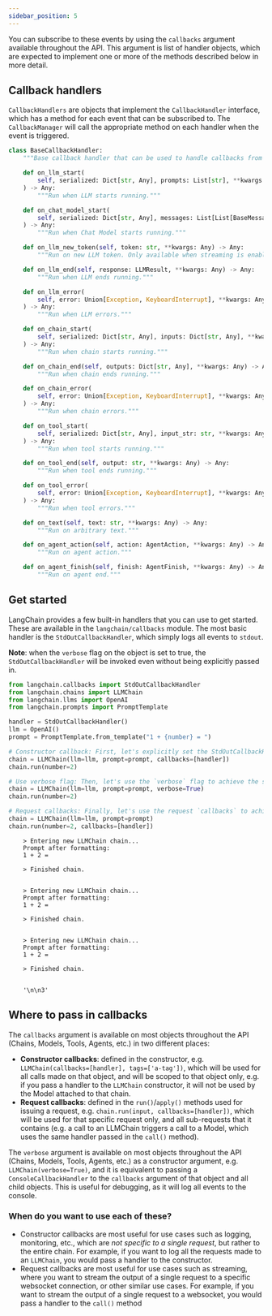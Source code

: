 ```yaml
---
sidebar_position: 5
---
```

You can subscribe to these events by using the `callbacks` argument available throughout the API. This argument is list of handler objects, which are expected to implement one or more of the methods described below in more detail.

## Callback handlers

`CallbackHandlers` are objects that implement the `CallbackHandler` interface, which has a method for each event that can be subscribed to. The `CallbackManager` will call the appropriate method on each handler when the event is triggered.

```python
class BaseCallbackHandler:
    """Base callback handler that can be used to handle callbacks from langchain."""

    def on_llm_start(
        self, serialized: Dict[str, Any], prompts: List[str], **kwargs: Any
    ) -> Any:
        """Run when LLM starts running."""

    def on_chat_model_start(
        self, serialized: Dict[str, Any], messages: List[List[BaseMessage]], **kwargs: Any
    ) -> Any:
        """Run when Chat Model starts running."""

    def on_llm_new_token(self, token: str, **kwargs: Any) -> Any:
        """Run on new LLM token. Only available when streaming is enabled."""

    def on_llm_end(self, response: LLMResult, **kwargs: Any) -> Any:
        """Run when LLM ends running."""

    def on_llm_error(
        self, error: Union[Exception, KeyboardInterrupt], **kwargs: Any
    ) -> Any:
        """Run when LLM errors."""

    def on_chain_start(
        self, serialized: Dict[str, Any], inputs: Dict[str, Any], **kwargs: Any
    ) -> Any:
        """Run when chain starts running."""

    def on_chain_end(self, outputs: Dict[str, Any], **kwargs: Any) -> Any:
        """Run when chain ends running."""

    def on_chain_error(
        self, error: Union[Exception, KeyboardInterrupt], **kwargs: Any
    ) -> Any:
        """Run when chain errors."""

    def on_tool_start(
        self, serialized: Dict[str, Any], input_str: str, **kwargs: Any
    ) -> Any:
        """Run when tool starts running."""

    def on_tool_end(self, output: str, **kwargs: Any) -> Any:
        """Run when tool ends running."""

    def on_tool_error(
        self, error: Union[Exception, KeyboardInterrupt], **kwargs: Any
    ) -> Any:
        """Run when tool errors."""

    def on_text(self, text: str, **kwargs: Any) -> Any:
        """Run on arbitrary text."""

    def on_agent_action(self, action: AgentAction, **kwargs: Any) -> Any:
        """Run on agent action."""

    def on_agent_finish(self, finish: AgentFinish, **kwargs: Any) -> Any:
        """Run on agent end."""
```

## Get started

LangChain provides a few built-in handlers that you can use to get started. These are available in the `langchain/callbacks` module. The most basic handler is the `StdOutCallbackHandler`, which simply logs all events to `stdout`.

**Note**: when the `verbose` flag on the object is set to true, the `StdOutCallbackHandler` will be invoked even without being explicitly passed in.

```python
from langchain.callbacks import StdOutCallbackHandler
from langchain.chains import LLMChain
from langchain.llms import OpenAI
from langchain.prompts import PromptTemplate

handler = StdOutCallbackHandler()
llm = OpenAI()
prompt = PromptTemplate.from_template("1 + {number} = ")

# Constructor callback: First, let's explicitly set the StdOutCallbackHandler when initializing our chain
chain = LLMChain(llm=llm, prompt=prompt, callbacks=[handler])
chain.run(number=2)

# Use verbose flag: Then, let's use the `verbose` flag to achieve the same result
chain = LLMChain(llm=llm, prompt=prompt, verbose=True)
chain.run(number=2)

# Request callbacks: Finally, let's use the request `callbacks` to achieve the same result
chain = LLMChain(llm=llm, prompt=prompt)
chain.run(number=2, callbacks=[handler])
```

<CodeOutputBlock lang="python">

```
    > Entering new LLMChain chain...
    Prompt after formatting:
    1 + 2 = 
    
    > Finished chain.
    
    
    > Entering new LLMChain chain...
    Prompt after formatting:
    1 + 2 = 
    
    > Finished chain.
    
    
    > Entering new LLMChain chain...
    Prompt after formatting:
    1 + 2 = 
    
    > Finished chain.


    '\n\n3'
```

</CodeOutputBlock>

## Where to pass in callbacks

The `callbacks` argument is available on most objects throughout the API (Chains, Models, Tools, Agents, etc.) in two different places:

- **Constructor callbacks**: defined in the constructor, e.g. `LLMChain(callbacks=[handler], tags=['a-tag'])`, which will be used for all calls made on that object, and will be scoped to that object only, e.g. if you pass a handler to the `LLMChain` constructor, it will not be used by the Model attached to that chain.
- **Request callbacks**: defined in the `run()`/`apply()` methods used for issuing a request, e.g. `chain.run(input, callbacks=[handler])`, which will be used for that specific request only, and all sub-requests that it contains (e.g. a call to an LLMChain triggers a call to a Model, which uses the same handler passed in the `call()` method).

The `verbose` argument is available on most objects throughout the API (Chains, Models, Tools, Agents, etc.) as a constructor argument, e.g. `LLMChain(verbose=True)`, and it is equivalent to passing a `ConsoleCallbackHandler` to the `callbacks` argument of that object and all child objects. This is useful for debugging, as it will log all events to the console.

### When do you want to use each of these?

- Constructor callbacks are most useful for use cases such as logging, monitoring, etc., which are _not specific to a single request_, but rather to the entire chain. For example, if you want to log all the requests made to an `LLMChain`, you would pass a handler to the constructor.
- Request callbacks are most useful for use cases such as streaming, where you want to stream the output of a single request to a specific websocket connection, or other similar use cases. For example, if you want to stream the output of a single request to a websocket, you would pass a handler to the `call()` method

